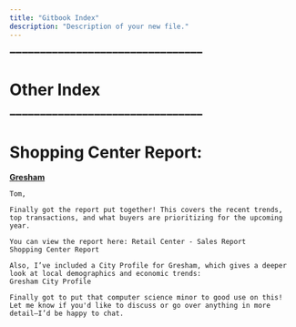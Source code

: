 ```yaml
---
title: "Gitbook Index"
description: "Description of your new file."
---
```


<CardGroup cols="2">
  <Card title="Mintlify" icon="sparkles" href="Mintlify" />

  <Card title="AI | LLMs" icon="sparkles" href="ai-llms" />

  <Card title="Annual-Report" icon="sparkles" href="annual-report" />

  <Card title="Dashboard" icon="sparkles" href="dashboard" />

  <Card title="Projects" icon="sparkles" href="projects" />
</CardGroup>

**➖➖➖➖➖➖➖➖➖➖➖➖➖➖➖➖➖➖➖➖➖➖➖➖➖➖➖➖➖➖➖➖**

# Other Index

<CardGroup cols="2">
  <Card title="Tools" icon="sparkles" href="tools/index" />

  <Card title="Projects" icon="sparkles" href="projects/index" />

  <Card title="Docs" icon="sparkles" href="docs/index" />

  <Card title="MM" icon="sparkles" href="MM/index" />
</CardGroup>

**➖➖➖➖➖➖➖➖➖➖➖➖➖➖➖➖➖➖➖➖➖➖➖➖➖➖➖➖➖➖➖➖**

# **Shopping Center Report:**

[**Gresham**](https://data.census.gov/profile/Gresham_city,_Oregon?g=160XX00US4131250)

```
Tom,

Finally got the report put together! This covers the recent trends, top transactions, and what buyers are prioritizing for the upcoming year.

You can view the report here: Retail Center - Sales Report
Shopping Center Report

Also, I’ve included a City Profile for Gresham, which gives a deeper look at local demographics and economic trends:
Gresham City Profile

Finally got to put that computer science minor to good use on this! Let me know if you'd like to discuss or go over anything in more detail—I’d be happy to chat.
```